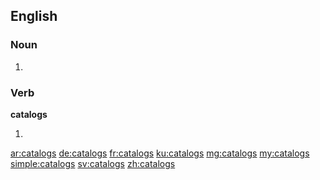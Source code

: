 ==English==

===Noun===
{{head|en}}

# {{plural of|catalog}}

===Verb===
'''catalogs'''

# {{en-third-person singular of|catalog}}

[[ar:catalogs]]
[[de:catalogs]]
[[fr:catalogs]]
[[ku:catalogs]]
[[mg:catalogs]]
[[my:catalogs]]
[[simple:catalogs]]
[[sv:catalogs]]
[[zh:catalogs]]